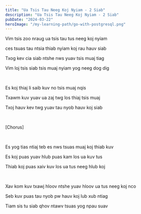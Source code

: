 ```yaml
---
title: "Ua Tsis Tau Neeg Koj Nyiam - 2 Siab"
description: "Ua Tsis Tau Neeg Koj Nyiam - 2 Siab"
pubDate: "2024-03-22"
heroImage: "/my-learning-path/go-with-postgresql.png"
---
```


Vim tsis zoo nraug ua tsis tau tus neeg koj nyiam

ces tsuas tau ntsia thiab nyiam koj rau hauv siab

Txog kev cia siab ntshe nws yuav tsis muaj tiag

Vim loj tsis siab tsis muaj nyiam yog neeg dog dig

<br />

Es koj thiaj li saib kuv no tsis muaj nqis

Txawm kuv yuav ua zaj twg los thiaj tsis muaj

Txoj hauv kev twg yuav tau nyob hauv koj siab

<br />

[Chorus]

<br />

Es yog tias ntiaj teb es nws tsuas muaj koj thiab kuv

Es koj puas yuav hlub puas kam los ua kuv tus

Thiab koj puas xaiv kuv los ua tus neeg hlub koj

<br />

Xav kom kuv txawj hloov ntshe yuav hloov ua tus neeg koj nco

Seb kuv puas tau nyob pw hauv koj lub xub ntiag

Tiam sis tu siab qhov ntawv tsuas yog npau suav
